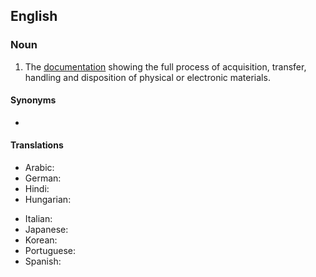 ==English==
{{wikipedia}}

===Noun===
{{en-noun|chains of custody}}

# {{lb|en|legal|chemistry}} The [[documentation]] showing the full process of acquisition, transfer, handling and disposition of physical or electronic materials.

====Synonyms====
* {{l|en|provenance}}

====Translations====
{{trans-top|the documentation showing the full process of acquisition, transfer, handling and disposition of physical or electronic materials}}
* Arabic: {{t|ar|سلسلة الحيازة}}
* German: {{t|de|Beweismittelkette|f}}
* Hindi: {{t|hi|हिरासत मे लेने की कड़ी}}
* Hungarian: {{t|hu|felügyeleti lánc}}
{{trans-mid}}
* Italian: {{t|it|catena di custodia|f}}
* Japanese: {{t|ja|証拠保全}}
* Korean: {{t|ko|관리 연속성}}
* Portuguese: {{t|pt|cadeia de custódia}}
* Spanish: {{t|es|cadena de custodia|f}}
{{trans-bottom}}